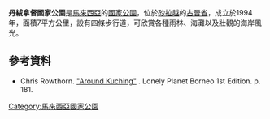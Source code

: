 {{Onesource|time=2021-04-09T03:04:49+00:00}}
{{Infobox protected area 
| name = 丹绒拿督国家公园
| iucn_category = II
| photo = 
| photo_caption = 
| map = Borneo
| map_caption = 
| map_width = 
| label = '''丹绒拿督'''
| label_position = right
| location = {{MAS}}{{Sarawak}}
| nearest_city =[[古晋|古晋]]
| coordinates = {{coord|2|02|N|109|38.5|E|format=dms|display=inline,title}}
| area_km2 = 7.3
| established = 1994
| visitation_num = 
| visitation_year = 
| governing_body =
}}

'''丹絨拿督國家公園'''是[[馬來西亞|馬來西亞]]的[[國家公園|國家公園]]，位於[[砂拉越|砂拉越]]的[[古晉省|古晉省]]，成立於1994年，面積7平方公里，設有四條步行道，可欣賞各種雨林、海灘以及壯觀的海岸風光。

==參考資料==
{{Portal|马来西亚}}
* Chris Rowthorn. [https://books.google.com/books?id=vvXoC8F5Oq0C&pg=PA183&lpg=PA183&dq=tanjung+datu+national+park&source=bl&ots=ai91rfQstQ&sig=SFa5cbqhWt0rllry2fg8XPbJ-eI&hl=en&sa=X&ei=ac-2UIC-JsPRrQfzw4EI&ved=0CDAQ6AEwATge#v=onepage&q=tanjung%20datu%20national%20park&f=false "Around Kuching"] {{Wayback|url=https://books.google.com/books?id=vvXoC8F5Oq0C&pg=PA183&lpg=PA183&dq=tanjung+datu+national+park&source=bl&ots=ai91rfQstQ&sig=SFa5cbqhWt0rllry2fg8XPbJ-eI&hl=en&sa=X&ei=ac-2UIC-JsPRrQfzw4EI&ved=0CDAQ6AEwATge#v=onepage&q=tanjung%20datu%20national%20park&f=false |date=20220407110814 }}. Lonely Planet Borneo 1st Edition. p. 181.

{{Malaysia-geo-stub}}
{{马来西亚国家公园}}
[[Category:馬來西亞國家公園|Category:馬來西亞國家公園]]